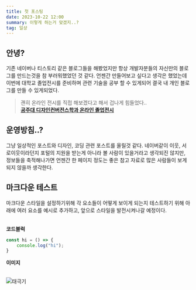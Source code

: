 ```yaml
---
title: 첫 포스팅
date: 2023-10-22 12:00
summary: 이렇게 하는거 맞겠지..?
tag: 일상
---
```


## 안녕?
기존 네이버나 티스토리 같은 블로그들을 해봤었지만 항상 개발자분들의 자신만의 블로그를 만드는것을 참 부러워했었던 것 같다. 언젠간 만들어보고 싶다고 생각은 했었는데 이번에 대학교 졸업전시를 준비하며 관련 기술을 공부 할 수 있게되어 결국 내 개인 블로그를 만들 수 있게되었다.

>괜히 온라인 전시를 직접 해보겠다고 해서 겁나게 힘들었다..  
>**[공주대 디자인컨버전스학과 온라인 졸업전시](https://knu-exhibition-dev.vercel.app/ "방문해보기")**

## 운영방침..?
그냥 일상적인 포스트와 디자인, 코딩 관련 포스트를 올릴것 같다. 네이버같이 이웃, 서로이웃이라던지 포털의 지원을 받는게 아니라 볼 사람이 있을거라고 생각되진 않지만, 정보들을 축적해나가면 언젠간 한 페이지 정도는 좋은 참고 자료로 많은 사람들이 보게되지 않을까 생각한다.

## 마크다운 테스트

마크다운 스타일을 설정하기위해 각 요소들이 어떻게 보이게 되는지 테스트하기 위해 아래에 여러 요소를 예시로 추가하고, 앞으로 스타일을 발전시켜나갈 예정이다.<br/><br/>

**코드블럭**

```typescript
const hi = () => {
    console.log("hi");
}
```

**이미지**<br/><br/>

![태극기](/posts/first-post/flag.jpg "태극기..")